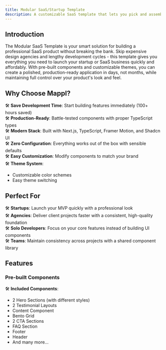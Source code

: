 ```yaml
---
title: Modular SaaS/Startup Template
description: A customizable SaaS template that lets you pick and assemble your preferred components. Built with Next.js, TypeScript, and Shadcn UI, it offers flexible theming and rapid deployment capabilities.
---
```


<MdxVideo url="https://cdn.badtz-ui.com/demo-templates/demo-modular-template.mp4" />

<ModularPreviewLink 
  previewLink="https://modular-saas-blue.vercel.app/" 
  previewLink2="https://modular-saas-purple.vercel.app/"
  pageLink="https://pro.badtz-ui.com/docs/templates/modular-saas-template" 
/>

## Introduction

The Modular SaaS Template is your smart solution for building a professional SaaS product without breaking the bank. Skip expensive design agencies and lengthy development cycles - this template gives you everything you need to launch your startup or SaaS business quickly and affordably. With pre-built components and customizable themes, you can create a polished, production-ready application in days, not months, while maintaining full control over your product's look and feel.

## Why Choose Mappl?

🛠️ **Save Development Time**: Start building features immediately (100+ hours saved)<br />
🛠️ **Production-Ready**: Battle-tested components with proper TypeScript types<br />
🛠️ **Modern Stack**: Built with Next.js, TypeScript, Framer Motion, and Shadcn UI<br />
🛠️ **Zero Configuration**: Everything works out of the box with sensible defaults<br />
🛠️ **Easy Customization**: Modify components to match your brand<br />
🛠️ **Theme System**: 
  - Customizable color schemes
  - Easy theme switching

## Perfect For

🛠️ **Startups**: Launch your MVP quickly with a professional look<br />
🛠️ **Agencies**: Deliver client projects faster with a consistent, high-quality foundation<br />
🛠️ **Solo Developers**: Focus on your core features instead of building UI components<br />
🛠️ **Teams**: Maintain consistency across projects with a shared component library

## Features

### Pre-built Components

🛠️ **Included Components**:
  - 2 Hero Sections (with different styles)
  - 2 Testimonial Layouts
  - Content Component
  - Bento Grid
  - 2 CTA Sections
  - FAQ Section
  - Footer
  - Header
  - And many more...